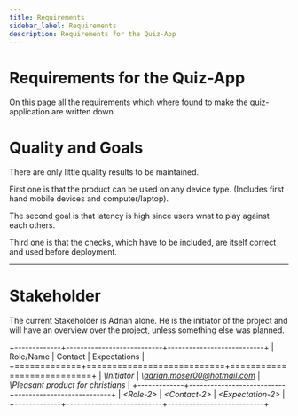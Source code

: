 ```yaml
---
title: Requirements
sidebar_label: Requirements
description: Requirements for the Quiz-App
---
```



# Requirements for the Quiz-App

On this page all the requirements which where found to make the quiz-application are written down.

<RequirementGrid requirements={quizRequirements} />



# Quality and Goals

There are only little quality results to be maintained.

First one is that the product can be used on any device type. (Includes first hand mobile devices and computer/laptop).

The second goal is that latency is high since users wnat to play against each others.

Third one is that the checks, which have to be included, are itself correct and used before deployment. 

---

# Stakeholder

The current Stakeholder is Adrian alone.
He is the initiator of the project and will have an overview over the project, unless something else was planned.

+-------------+---------------------------+---------------------------+
| Role/Name   | Contact                   | Expectations              |
+=============+===========================+===========================+
| *\Initiator* | *\adrian.moser00@hotmail.com*            | *\Pleasant product for christians*        |
+-------------+---------------------------+---------------------------+
| *\<Role-2>* | *\<Contact-2>*            | *\<Expectation-2>*        |
+-------------+---------------------------+---------------------------+